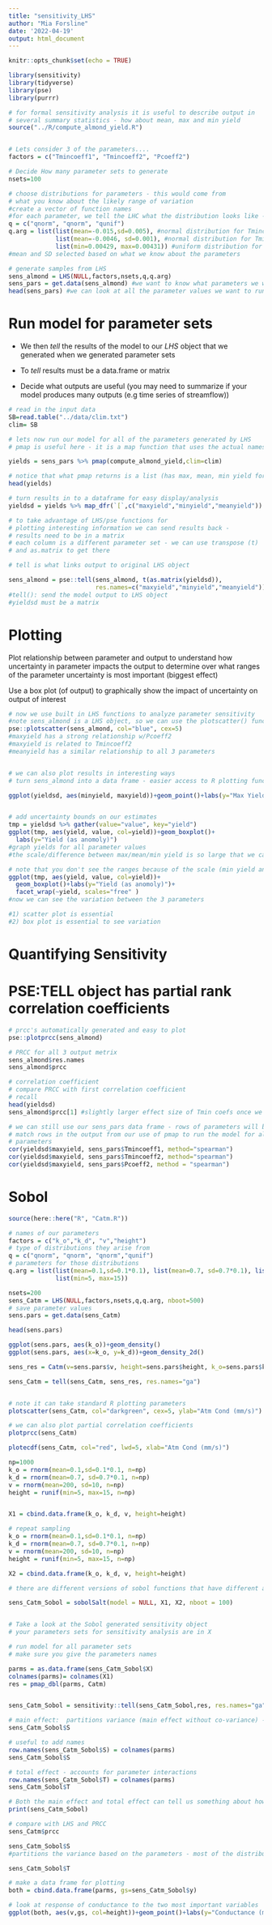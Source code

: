 ```yaml
---
title: "sensitivity_LHS"
author: "Mia Forsline"
date: '2022-04-19'
output: html_document
---
```


```r
knitr::opts_chunk$set(echo = TRUE)

library(sensitivity)
library(tidyverse)
library(pse)
library(purrr)
```


```r
# for formal sensitivity analysis it is useful to describe output in
# several summary statistics - how about mean, max and min yield
source("../R/compute_almond_yield.R")


# Lets consider 3 of the parameters....
factors = c("Tmincoeff1", "Tmincoeff2", "Pcoeff2")

# Decide How many parameter sets to generate
nsets=100

# choose distributions for parameters - this would come from
# what you know about the likely range of variation
#create a vector of function names 
#for each parameter, we tell the LHC what the distribution looks like - we're saying Tmin1 and Tmin2 come from normal distributions while Pcoeff comes from a uniform distribution 
q = c("qnorm", "qnorm", "qunif")
q.arg = list(list(mean=-0.015,sd=0.005), #normal distribution for Tmincoeff1
             list(mean=-0.0046, sd=0.001), #normal distribution for Tmincoeff2
             list(min=0.00429, max=0.00431)) #uniform distribution for Pcoeff2 
#mean and SD selected based on what we know about the parameters 

# generate samples from LHS
sens_almond = LHS(NULL,factors,nsets,q,q.arg) 
sens_pars = get.data(sens_almond) #we want to know what parameters we want to run 
head(sens_pars) #we can look at all the parameter values we want to run - we will have 100 parameter sets 
```

# Run model for parameter sets


* We then *tell* the results of the model to our *LHS* object that we generated when we generated parameter sets 

* To *tell* results must be a data.frame or matrix

* Decide what outputs are useful (you may need to summarize if your model
produces many outputs (e.g time series of streamflow))



```r
# read in the input data
SB=read.table("../data/clim.txt")
clim= SB

# lets now run our model for all of the parameters generated by LHS
# pmap is useful here - it is a map function that uses the actual names of input parameters

yields = sens_pars %>% pmap(compute_almond_yield,clim=clim)

# notice that what pmap returns is a list (has max, mean, min yield for each parameter set)
head(yields)

# turn results in to a dataframe for easy display/analysis
yieldsd = yields %>% map_dfr(`[`,c("maxyield","minyield","meanyield"))

# to take advantage of LHS/pse functions for 
# plotting interesting information we can send results back - 
# results need to be in a matrix
# each column is a different parameter set - we can use transpose (t)
# and as.matrix to get there

# tell is what links output to original LHS object

sens_almond = pse::tell(sens_almond, t(as.matrix(yieldsd)),
                        res.names=c("maxyield","minyield","meanyield"))
#tell(): send the model output to LHS object 
#yieldsd must be a matrix 
```


#  Plotting 

Plot relationship between parameter and output
to understand how uncertainty in parameter impacts the output to determine over what ranges of the parameter uncertainty is most important (biggest effect)


Use a box plot (of output)
to graphically show the impact of uncertainty on output of interest


```r
# now we use built in LHS functions to analyze parameter sensitivity
#note sens_almond is a LHS object, so we can use the plotscatter() function 
pse::plotscatter(sens_almond, col="blue", cex=5)
#maxyield has a strong relationship w/Pcoeff2
#maxyield is related to Tmincoeff2 
#meanyield has a similar relationship to all 3 parameters 


# we can also plot results in interesting ways
# turn sens_almond into a data frame - easier access to R plotting functions

ggplot(yieldsd, aes(minyield, maxyield))+geom_point()+labs(y="Max Yield (as anomoly)", "Min Yield (as anomoly")


# add uncertainty bounds on our estimates
tmp = yieldsd %>% gather(value="value", key="yield")
ggplot(tmp, aes(yield, value, col=yield))+geom_boxplot()+
  labs(y="Yield (as anomoly)")
#graph yields for all parameter values 
#the scale/difference between max/mean/min yield is so large that we can't see variation between the 3 parameteres 

# note that you don't see the ranges because of the scale (min yield anomoly much smaller than max) - here's a more informative way to graph
ggplot(tmp, aes(yield, value, col=yield))+
  geom_boxplot()+labs(y="Yield (as anomoly)")+
  facet_wrap(~yield, scales="free" )
#now we can see the variation between the 3 parameters 

#1) scatter plot is essential
#2) box plot is essential to see variation 
```

# Quantifying Sensitivity


# PSE:TELL object  has partial rank correlation coefficients

```r
# prcc's automatically generated and easy to plot
pse::plotprcc(sens_almond)

# PRCC for all 3 output metrix
sens_almond$res.names
sens_almond$prcc

# correlation coefficient
# compare PRCC with first correlation coefficient
# recall
head(yieldsd)
sens_almond$prcc[1] #slightly larger effect size of Tmin coefs once we account for Pcoeff2 

# we can still use our sens_pars data frame - rows of parameters will be
# match rows in the output from our use of pmap to run the model for all 
# parameters
cor(yieldsd$maxyield, sens_pars$Tmincoeff1, method="spearman")
cor(yieldsd$maxyield, sens_pars$Tmincoeff2, method="spearman")
cor(yieldsd$maxyield, sens_pars$Pcoeff2, method = "spearman")
```

# Sobol 
```r
source(here::here("R", "Catm.R"))
```


```r
# names of our parameters
factors = c("k_o","k_d", "v","height")
# type of distributions they arise from
q = c("qnorm", "qnorm", "qnorm","qunif")
# parameters for those distributions
q.arg = list(list(mean=0.1,sd=0.1*0.1), list(mean=0.7, sd=0.7*0.1), list(mean=200, sd=10), 
             list(min=5, max=15))

nsets=200
sens_Catm = LHS(NULL,factors,nsets,q,q.arg, nboot=500)
# save parameter values
sens.pars = get.data(sens_Catm)

head(sens.pars)
```
```r
ggplot(sens.pars, aes(k_o))+geom_density()
ggplot(sens.pars, aes(x=k_o, y=k_d))+geom_density_2d()
```

```r
sens_res = Catm(v=sens.pars$v, height=sens.pars$height, k_o=sens.pars$k_o, k_d=sens.pars$k_d)

sens_Catm = tell(sens_Catm, sens_res, res.names="ga")


# note it can take standard R plotting parameters
plotscatter(sens_Catm, col="darkgreen", cex=5, ylab="Atm Cond (mm/s)")
```

```r
# we can also plot partial correlation coefficients
plotprcc(sens_Catm)
```

```r
plotecdf(sens_Catm, col="red", lwd=5, xlab="Atm Cond (mm/s)")
```

```r
np=1000
k_o = rnorm(mean=0.1,sd=0.1*0.1, n=np)
k_d = rnorm(mean=0.7, sd=0.7*0.1, n=np)
v = rnorm(mean=200, sd=10, n=np)
height = runif(min=5, max=15, n=np)


X1 = cbind.data.frame(k_o, k_d, v, height=height)

# repeat sampling
k_o = rnorm(mean=0.1,sd=0.1*0.1, n=np)
k_d = rnorm(mean=0.7, sd=0.7*0.1, n=np)
v = rnorm(mean=200, sd=10, n=np)
height = runif(min=5, max=15, n=np)

X2 = cbind.data.frame(k_o, k_d, v, height=height)

# there are different versions of sobol functions that have different approaches for estimating parameters and indices, we use an approach implemented by jansen 

sens_Catm_Sobol = sobolSalt(model = NULL, X1, X2, nboot = 100)


# Take a look at the Sobol generated sensitivity object
# your parameters sets for sensitivity analysis are in X

# run model for all parameter sets
# make sure you give the parameters names

parms = as.data.frame(sens_Catm_Sobol$X)
colnames(parms)= colnames(X1)
res = pmap_dbl(parms, Catm)


sens_Catm_Sobol = sensitivity::tell(sens_Catm_Sobol,res, res.names="ga")

# main effect:  partitions variance (main effect without co-variance) - sums approximately to one
sens_Catm_Sobol$S
```

```r
# useful to add names
row.names(sens_Catm_Sobol$S) = colnames(parms)
sens_Catm_Sobol$S
```

```r
# total effect - accounts for parameter interactions
row.names(sens_Catm_Sobol$T) = colnames(parms)
sens_Catm_Sobol$T
```

```r
# Both the main effect and total effect can tell us something about how the parameter influences results
print(sens_Catm_Sobol)
```

```r
# compare with LHS and PRCC
sens_Catm$prcc
```

```r
sens_Catm_Sobol$S
#partitions the variance based on the parameters - most of the distribution is due to height 
```

```r
sens_Catm_Sobol$T
```

```r
# make a data frame for plotting
both = cbind.data.frame(parms, gs=sens_Catm_Sobol$y)

# look at response of conductance to the two most important variables
ggplot(both, aes(v,gs, col=height))+geom_point()+labs(y="Conductance (mm/s)", x="Windspeed")
```



